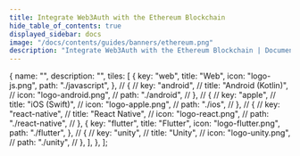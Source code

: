 ```yaml
---
title: Integrate Web3Auth with the Ethereum Blockchain
hide_table_of_contents: true
displayed_sidebar: docs
image: "/docs/contents/guides/banners/ethereum.png"
description: "Integrate Web3Auth with the Ethereum Blockchain | Documentation - Web3Auth"
---
```



  {
    name: "",
    description: "",
    tiles: [
      {
        key: "web",
        title: "Web",
        icon: "logo-js.png",
        path: "./javascript",
      },
      // {
      //   key: "android",
      //   title: "Android (Kotlin)",
      //   icon: "logo-android.png",
      //   path: "./android",
      // },
      // {
      //   key: "apple",
      //   title: "iOS (Swift)",
      //   icon: "logo-apple.png",
      //   path: "./ios",
      // },
      // {
      //   key: "react-native",
      //   title: "React Native",
      //   icon: "logo-react.png",
      //   path: "./react-native",
      // },
      {
        key: "flutter",
        title: "Flutter",
        icon: "logo-flutter.png",
        path: "./flutter",
      },
      // {
      //   key: "unity",
      //   title: "Unity",
      //   icon: "logo-unity.png",
      //   path: "./unity",
      // },
    ],
  },
];

<Tiles tileGroups={Ethereum} />
